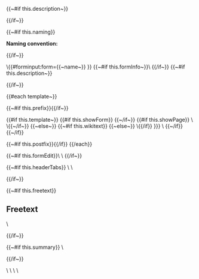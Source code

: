 <noinclude>
{{~#if this.description~}}
<div class="description-box">{{description}}</div>

{{/if~}}

{{~#if this.naming}}
<div class="naming-box"><strong>Naming convention:</strong> {{naming}}</div>

{{/if~}}


\{{#forminput:form={{~name~}}{{smw_params this.formInput}} }}
</noinclude>
<includeonly>{{~#if this.formInfo~}}\{{{info{{smw_params this.formInfo}} }}}
{{/if~}}
{{~#if this.description~}}<div class="description-box">{{description}}</div>{{/if~}}
<div id="wikiPreview" style="display: none; padding-bottom: 25px; margin-bottom: 25px; border-bottom: 1px solid #AAAAAA;"></div>

{{#each template~}}

{{~#if this.prefix}}{{this.prefix}}{{/if~}}

{{#if this.template~}}
{{#if this.showForm}}
{{{this.template}}} {{~/if~}}
{{#if this.showPage}}
\{{{for template|{{this.id~}} }}} \{{{end template}}}{{~/if~}}
{{~else~}}
{{~#if this.wikitext}}
{{{this.wikitext}}}
{{~else~}}
\{{{for template|{{this.id}}|{{this.title~}}{{#if this.label}}|label={{{this.title}}}{{/if}}{{smw_formparams this.multiple~}} }}}
{{smw_formtable this.model~}}
\{{{end template}}}
{{~/if}} {{~/if}}

{{~#if this.postfix}}{{this.postfix}}{{/if}}
{{/each}}

{{~#if this.formEdit}}\{{{for template|{{this.name}} FormEdit}}} \{{{end template}}}
{{/if~}}

{{~#if this.headerTabs}}
\{{{for template|HeaderTabs}}} \{{{end template}}}<headertabs />

{{/if~}}

{{~#if this.freetext}}
==Freetext==
\{{{standard input|free text|rows=8}}}

{{/if~}}


{{~#if this.summary}}
\{{{standard input|summary}}}

{{/if~}}

<div class="formbuttons">\{{{standard input|save}}} \{{{standard input|preview}}} \{{{standard input|changes}}} \{{{standard input|watch}}}</div></includeonly>
